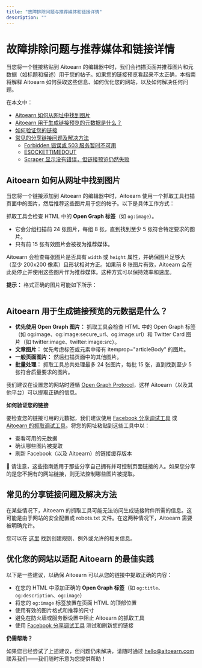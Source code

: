 ```yaml
---
title: "故障排除问题与推荐媒体和链接详情"
description: ""
---
```


<UpdatedAt />


# 故障排除问题与推荐媒体和链接详情

当您将一个链接粘贴到 Aitoearn 的编辑器中时，我们会扫描页面并推荐图片和元数据（如标题和描述）用于您的帖子。如果您的链接预览看起来不太正确，本指南将解释 Aitoearn 如何获取这些信息、如何优化您的网站，以及如何解决任何问题。

在本文中：
- [Aitoearn 如何从网址中找到图片](#Aitoearn-如何从网址中找到图片-01ogd)
- [Aitoearn 用于生成链接预览的元数据是什么？](#Aitoearn-用于生成链接预览的元数据是什么--WlAhG)
- [如何验证您的链接](#如何验证您的链接--l-h4Z)
- [常见的分享链接问题及解决方法](#常见的分享链接问题及解决方法-SK_eA)
  - [Forbidden 错误或 503 服务暂时不可用](#Forbidden-错误或-503-服务暂时不可用-F92Fc)
  - [ESOCKETTIMEDOUT](#ESOCKETTIMEDOUT-IExLc)
  - [Scraper 显示没有错误，但链接预览仍然失败](#Scraper-显示没有错误但链接预览仍然失败-ZzgBJ)

## Aitoearn 如何从网址中找到图片

当您将一个链接添加到 Aitoearn 的编辑器中时，Aitoearn 使用一个抓取工具扫描页面中的图片，然后推荐这些图片用于您的帖子。以下是具体工作方式：

抓取工具会检查 HTML 中的 **Open Graph 标签**（如 `og:image`）。
- 它会分组扫描前 24 张图片，每组 8 张，直到找到至少 5 张符合特定要求的图片。
- 只有前 15 张有效图片会被视为推荐媒体。

Aitoearn 会检查每张图片是否具有 `width` 或 `height` 属性，并确保图片足够大（至少 200x200 像素）且形状相对方正。如果前 8 张图片有效，Aitoearn 会在此处停止并使用这些图片作为推荐媒体。这种方式可以保持效率和速度。

**提示：** 格式正确的图片可能如下所示：

``` 
```

## Aitoearn 用于生成链接预览的元数据是什么？

- **优先使用 Open Graph 图片：** 抓取工具会检查 HTML 中的 Open Graph 标签（如 og:image、og:image:secure_url、og:image:url）和 Twitter Card 图片（如 twitter:image、twitter:image:src）。
- **文章图片：** 优先考虑标签或元素中带有 itemprop="articleBody" 的图片。
- **一般页面图片：** 然后扫描页面中的其他图片。
- **批量处理：** 抓取工具总共处理最多 24 张图片，每批 15 张，直到找到至少 5 张符合质量要求的图片。

我们建议在设置您的网站时遵循 [Open Graph Protocol](https://ogp.me/)，这样 Aitoearn（以及其他平台）可以提取正确的信息。

**如何验证您的链接**

要检查您的链接可用的元数据，我们建议使用 [Facebook 分享调试工具](https://developers.facebook.com/tools/debug/) 或 [Aitoearn 的抓取调试工具](https://scraper.aitoearn.com/debug)。将您的网址粘贴到这些工具中以：
- 查看可用的元数据
- 确认哪些图片被提取
- 刷新 Facebook（以及 Aitoearn）的链接缓存版本

📝 请注意，这些指南适用于那些分享自己拥有并可控制页面链接的人。如果您分享的是您不拥有的网站链接，则无法控制哪些图片被提取。

## 常见的分享链接问题及解决方法

在某些情况下，Aitoearn 的抓取工具可能无法访问生成链接附件所需的信息。这可能是由于网站的安全配置或 robots.txt 文件。在这两种情况下，Aitoearn 需要被明确允许。

您可以在 [这里](https://scraper.aitoearn.com/about/bots/link-preview-bot) 找到创建规则、例外或允许的相关信息。

## 优化您的网站以适配 Aitoearn 的最佳实践

以下是一些建议，以确保 Aitoearn 可以从您的链接中提取正确的内容：

- 在您的 HTML 中添加正确的 **Open Graph 标签**（如 `og:title`、`og:description`、`og:image`）
- 将您的 `og:image` 标签放置在页面 HTML 的顶部位置
- 使用有效的图片格式和推荐的尺寸
- 避免在防火墙或服务器设置中阻止 Aitoearn 的抓取工具
- 使用 [Facebook 分享调试工具](https://developers.facebook.com/tools/debug/) 测试和刷新您的链接

**仍需帮助？**

如果您已经尝试了上述建议，但问题仍未解决，请随时通过 [hello@aitoearn.com](mailto:hello@aitoearn.com) 联系我们——我们随时乐意为您提供帮助！
